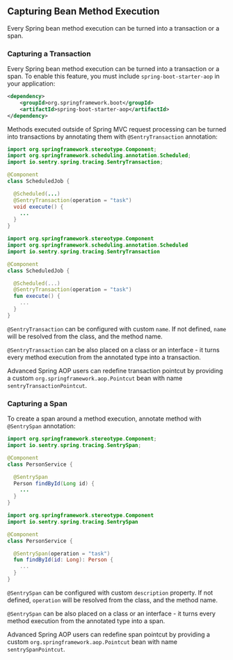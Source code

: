 ## Capturing Bean Method Execution

Every Spring bean method execution can be turned into a transaction or a span.

### Capturing a Transaction

Every Spring bean method execution can be turned into a transaction or a span. To enable this feature, you must include `spring-boot-starter-aop` in your application:

```xml {tabTitle:"Maven"}
<dependency>
    <groupId>org.springframework.boot</groupId>
    <artifactId>spring-boot-starter-aop</artifactId>
</dependency>
```

Methods executed outside of Spring MVC request processing can be turned into transactions by annotating them with `@SentryTransaction` annotation:

```java {tabTitle:"Java"}
import org.springframework.stereotype.Component;
import org.springframework.scheduling.annotation.Scheduled;
import io.sentry.spring.tracing.SentryTransaction;

@Component
class ScheduledJob {

  @Scheduled(...)
  @SentryTransaction(operation = "task")
  void execute() {
    ...
  }
}
```

```kotlin {tabTitle:"Kotlin"}
import org.springframework.stereotype.Component
import org.springframework.scheduling.annotation.Scheduled
import io.sentry.spring.tracing.SentryTransaction

@Component
class ScheduledJob {

  @Scheduled(...)
  @SentryTransaction(operation = "task")
  fun execute() {
    ...
  }
}
```

`@SentryTransaction` can be configured with custom `name`. If not defined, `name` will be resolved from the class, and the method name.

`@SentryTransaction` can be also placed on a class or an interface - it turns every method execution from the annotated type into a transaction.

Advanced Spring AOP users can redefine transaction pointcut by providing a custom `org.springframework.aop.Pointcut` bean with name `sentryTransactionPointcut`.

### Capturing a Span

To create a span around a method execution, annotate method with `@SentrySpan` annotation:

```java {tabTitle:"Java"}
import org.springframework.stereotype.Component;
import io.sentry.spring.tracing.SentrySpan;

@Component
class PersonService {

  @SentrySpan
  Person findById(Long id) {
    ...
  }
}
```

```kotlin {tabTitle:"Kotlin"}
import org.springframework.stereotype.Component
import io.sentry.spring.tracing.SentrySpan

@Component
class PersonService {

  @SentrySpan(operation = "task")
  fun findById(id: Long): Person {
    ...
  }
}
```

`@SentrySpan` can be configured with custom `description` property. If not defined, `operation` will be resolved from the class, and the method name.

`@SentrySpan` can be also placed on a class or an interface - it turns every method execution from the annotated type into a span.

Advanced Spring AOP users can redefine span pointcut by providing a custom `org.springframework.aop.Pointcut` bean with name `sentrySpanPointcut`.
